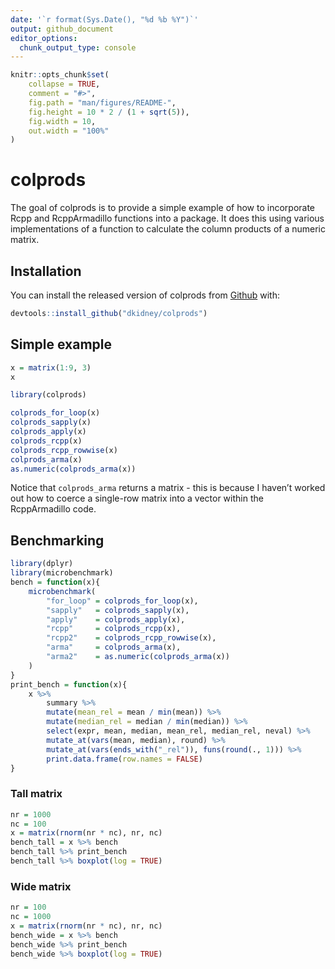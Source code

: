 ```yaml
---
date: '`r format(Sys.Date(), "%d %b %Y")`'
output: github_document
editor_options: 
  chunk_output_type: console
---
```


<!-- README.md is generated from README.Rmd. Please edit that file -->

```r
knitr::opts_chunk$set(
    collapse = TRUE,
    comment = "#>",
    fig.path = "man/figures/README-",
    fig.height = 10 * 2 / (1 + sqrt(5)),
    fig.width = 10,
    out.width = "100%"
)
```

# colprods

The goal of colprods is to provide a simple example of how to incorporate Rcpp and RcppArmadillo functions into a package. It does this using various implementations of a function to calculate the column products of a numeric matrix.

## Installation

You can install the released version of colprods from [Github](https://www.github.com/dkidney/colprods) with:

```r
devtools::install_github("dkidney/colprods")
```

## Simple example

```r
x = matrix(1:9, 3)
x
```

```r
library(colprods)
```

```r
colprods_for_loop(x)
colprods_sapply(x)
colprods_apply(x)
colprods_rcpp(x)
colprods_rcpp_rowwise(x)
colprods_arma(x)
as.numeric(colprods_arma(x))
```

Notice that `colprods_arma` returns a matrix - this is because I haven't worked out how to coerce a single-row matrix into a vector within the RcppArmadillo code.

## Benchmarking

```r
library(dplyr)
library(microbenchmark)
bench = function(x){
    microbenchmark(
        "for_loop" = colprods_for_loop(x),
        "sapply"   = colprods_sapply(x),
        "apply"    = colprods_apply(x),
        "rcpp"     = colprods_rcpp(x),
        "rcpp2"    = colprods_rcpp_rowwise(x),
        "arma"     = colprods_arma(x),
        "arma2"    = as.numeric(colprods_arma(x))
    )
}
print_bench = function(x){
    x %>% 
        summary %>% 
        mutate(mean_rel = mean / min(mean)) %>% 
        mutate(median_rel = median / min(median)) %>% 
        select(expr, mean, median, mean_rel, median_rel, neval) %>% 
        mutate_at(vars(mean, median), round) %>% 
        mutate_at(vars(ends_with("_rel")), funs(round(., 1))) %>% 
        print.data.frame(row.names = FALSE)
}
```

### Tall matrix

```r
nr = 1000
nc = 100
x = matrix(rnorm(nr * nc), nr, nc)
bench_tall = x %>% bench
bench_tall %>% print_bench
bench_tall %>% boxplot(log = TRUE)
```

### Wide matrix

```r
nr = 100
nc = 1000
x = matrix(rnorm(nr * nc), nr, nc)
bench_wide = x %>% bench
bench_wide %>% print_bench
bench_wide %>% boxplot(log = TRUE)
```


